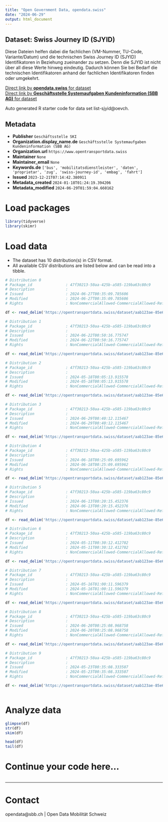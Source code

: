 ```yaml
---
title: "Open Government Data, opendata.swiss"
date: "2024-06-29"
output: html_document
---
```


## Dataset: Swiss Journey ID (SJYID)

Diese Dateien helfen dabei die fachlichen (VM-Nummer, TU-Code, Variante/Datum) und die technischen Swiss Journey ID (SJYID) Identifikatoren in Beziehung zueinander zu setzen. Denn die SJYID ist nicht über all diese Werte hinweg eindeutig. Dadurch können Sie bei Bedarf die technischen Identifikatoren anhand der fachlichen Identifikatoren finden oder umgekehrt.

[Direct link by **opendata.swiss** for dataset](https://opendata.swiss/de/dataset/liste-sjyid)<br>
[Direct link by **Geschäftsstelle Systemaufgaben Kundeninformation (SBB AG)** for dataset](https://opentransportdata.swiss/dataset/list-sjyid)

Auto generated R starter code for data set list-sjyid@oevch.

## Metadata

- **Publisher** `Geschäftsstelle SKI`
- **Organization.display_name.de** `Geschäftsstelle Systemaufgaben Kundeninformation (SBB AG)`
- **Organization.url** `https://www.opentransportdata.swiss`
- **Maintainer** `None`
- **Maintainer_email** `None`
- **Keywords.de** `['bus', 'mobilitatsdienstleister', 'daten', 'proprietar', 'zug', 'swiss-journey-id', 'embag', 'fahrt']`
- **Issued** `2023-12-21T07:14:42.380911`
- **Metadata_created** `2024-01-18T01:24:19.394206`
- **Metadata_modified** `2024-06-29T01:59:04.660162`


# Load packages

```r

library(tidyverse)
library(skimr)

```

# Load data

-   The dataset has 10 distribution(s) in CSV format.
-   All available CSV distributions are listed below and can be read into a tibble.

```r

# Distribution 0
# Package_id               : 47f30213-50aa-425b-a585-119ba63c80c9
# Description              : 
# Issued                   : 2024-06-27T00:35:09.785606
# Modified                 : 2024-06-27T00:35:09.785606
# Rights                   : NonCommercialAllowed-CommercialAllowed-ReferenceRequired

df <- read_delim('https://opentransportdata.swiss/dataset/aab123ae-85e6-4b14-8bdf-cdd9d0755329/resource/30c63ca2-c3d9-405f-a107-f8f2420e0b56/download/listing-sjyid-fp-2024-202406262200.csv')

# Distribution 1
# Package_id               : 47f30213-50aa-425b-a585-119ba63c80c9
# Description              : 
# Issued                   : 2024-06-22T00:50:16.775747
# Modified                 : 2024-06-22T00:50:16.775747
# Rights                   : NonCommercialAllowed-CommercialAllowed-ReferenceRequired

df <- read_delim('https://opentransportdata.swiss/dataset/aab123ae-85e6-4b14-8bdf-cdd9d0755329/resource/f84a964c-343c-41ee-9c93-e2c03de86879/download/listing-sjyid-fp-2024-202406212200.csv')

# Distribution 2
# Package_id               : 47f30213-50aa-425b-a585-119ba63c80c9
# Description              : 
# Issued                   : 2024-05-18T00:05:13.915578
# Modified                 : 2024-05-18T00:05:13.915578
# Rights                   : NonCommercialAllowed-CommercialAllowed-ReferenceRequired

df <- read_delim('https://opentransportdata.swiss/dataset/aab123ae-85e6-4b14-8bdf-cdd9d0755329/resource/194ad7d3-d4fd-4a67-950e-d6eebe871aff/download/listing-sjyid-fp-2024-202405172200.csv')

# Distribution 3
# Package_id               : 47f30213-50aa-425b-a585-119ba63c80c9
# Description              : 
# Issued                   : 2024-06-29T00:40:12.115467
# Modified                 : 2024-06-29T00:40:12.115467
# Rights                   : NonCommercialAllowed-CommercialAllowed-ReferenceRequired

df <- read_delim('https://opentransportdata.swiss/dataset/aab123ae-85e6-4b14-8bdf-cdd9d0755329/resource/fe3ac32b-1b9a-4040-af28-55d9b44b3d7b/download/listing-sjyid-fp-2024-202406282200.csv')

# Distribution 4
# Package_id               : 47f30213-50aa-425b-a585-119ba63c80c9
# Description              : 
# Issued                   : 2024-06-18T00:25:09.695962
# Modified                 : 2024-06-18T00:25:09.695962
# Rights                   : NonCommercialAllowed-CommercialAllowed-ReferenceRequired

df <- read_delim('https://opentransportdata.swiss/dataset/aab123ae-85e6-4b14-8bdf-cdd9d0755329/resource/c6656898-ecc5-4a43-aadf-c4e9ebc3f6e3/download/listing-sjyid-fp-2024-202406172200.csv')

# Distribution 5
# Package_id               : 47f30213-50aa-425b-a585-119ba63c80c9
# Description              : 
# Issued                   : 2024-06-13T00:20:15.452376
# Modified                 : 2024-06-13T00:20:15.452376
# Rights                   : NonCommercialAllowed-CommercialAllowed-ReferenceRequired

df <- read_delim('https://opentransportdata.swiss/dataset/aab123ae-85e6-4b14-8bdf-cdd9d0755329/resource/a1266e74-1d7e-4235-abbe-381786f7af76/download/listing-sjyid-fp-2024-202406122200.csv')

# Distribution 6
# Package_id               : 47f30213-50aa-425b-a585-119ba63c80c9
# Description              : 
# Issued                   : 2024-05-11T00:30:12.412702
# Modified                 : 2024-05-11T00:30:12.412702
# Rights                   : NonCommercialAllowed-CommercialAllowed-ReferenceRequired

df <- read_delim('https://opentransportdata.swiss/dataset/aab123ae-85e6-4b14-8bdf-cdd9d0755329/resource/6663bece-927e-4c7d-a05e-1ff3558f1434/download/listing-sjyid-fp-2024-202405102200.csv')

# Distribution 7
# Package_id               : 47f30213-50aa-425b-a585-119ba63c80c9
# Description              : 
# Issued                   : 2024-05-16T01:00:11.596379
# Modified                 : 2024-05-16T01:00:11.596379
# Rights                   : NonCommercialAllowed-CommercialAllowed-ReferenceRequired

df <- read_delim('https://opentransportdata.swiss/dataset/aab123ae-85e6-4b14-8bdf-cdd9d0755329/resource/1ce811cc-6f7a-45f9-a5da-3c70417554fb/download/listing-sjyid-fp-2024-202405152200.csv')

# Distribution 8
# Package_id               : 47f30213-50aa-425b-a585-119ba63c80c9
# Description              : 
# Issued                   : 2024-06-20T00:25:08.968758
# Modified                 : 2024-06-20T00:25:08.968758
# Rights                   : NonCommercialAllowed-CommercialAllowed-ReferenceRequired

df <- read_delim('https://opentransportdata.swiss/dataset/aab123ae-85e6-4b14-8bdf-cdd9d0755329/resource/32c66158-f634-4d9e-8968-bc1ff703798b/download/listing-sjyid-fp-2024-202406192200.csv')

# Distribution 9
# Package_id               : 47f30213-50aa-425b-a585-119ba63c80c9
# Description              : 
# Issued                   : 2024-05-23T00:35:08.333507
# Modified                 : 2024-05-23T00:35:08.333507
# Rights                   : NonCommercialAllowed-CommercialAllowed-ReferenceRequired

df <- read_delim('https://opentransportdata.swiss/dataset/aab123ae-85e6-4b14-8bdf-cdd9d0755329/resource/17113aff-2b4c-468e-8c47-d60f66704b6f/download/listing-sjyid-fp-2024-202405222200.csv')



```

# Analyze data

```r

glimpse(df)
str(df)
skim(df)

head(df)
tail(df)

```

# Continue your code here...

```r

```

------------------------------------------------------------------------

# Contact

opendata@sbb.ch | Open Data Mobilität Schweiz
